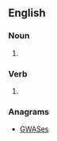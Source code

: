 ==English==

===Noun===
{{head|en|noun plural form}}

# {{plural of|swage|lang=en}}

===Verb===
{{head|en|verb form}}

# {{en-third-person singular of|swage}}

===Anagrams===
* [[GWASes#English|GWASes]]